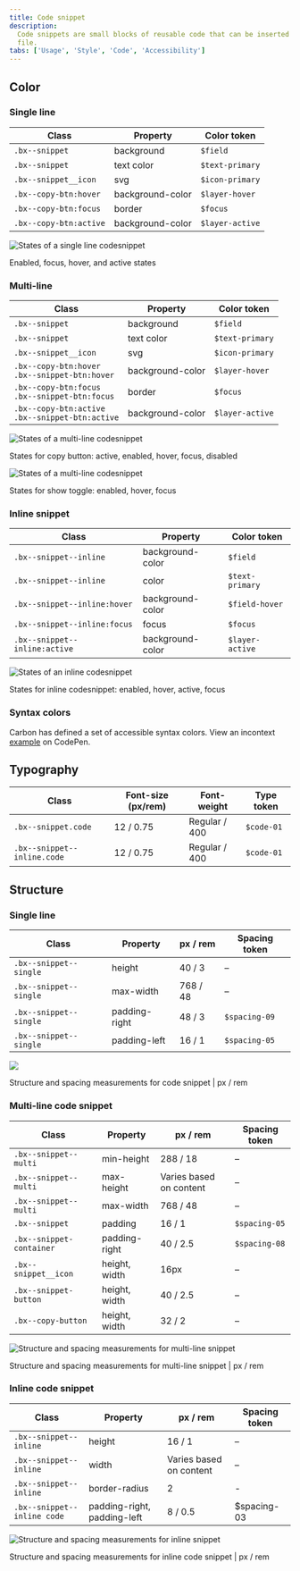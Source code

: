 ```yaml
---
title: Code snippet
description:
  Code snippets are small blocks of reusable code that can be inserted in a code
  file.
tabs: ['Usage', 'Style', 'Code', 'Accessibility']
---
```


## Color

### Single line

| Class                         | Property         | Color token        |
| ----------------------------- | ---------------- | ------------------ |
| `.bx--snippet`                | background       | `$field`           |
| `.bx--snippet`                | text color       | `$text-primary`    |
| `.bx--snippet__icon`          | svg              | `$icon-primary`    |
| `.bx--copy-btn:hover`         | background-color | `$layer-hover`     |   
| `.bx--copy-btn:focus`         | border           | `$focus`           |
| `.bx--copy-btn:active`        | background-color | `$layer-active`    |


<Row>
<Column colLg={8}>

![States of a single line codesnippet](images/code-snippet-style-color-1.png)

<Caption>Enabled, focus, hover, and active states</Caption>

</Column>
</Row>

### Multi-line

| Class                                                                | Property         | Color token        |
| -------------------------------------------------------------------- | ---------------- | ------------------ |
| `.bx--snippet`                                                       | background       | `$field`           |
| `.bx--snippet`                                                       | text color       | `$text-primary`    |
| `.bx--snippet__icon`                                                 | svg              | `$icon-primary`    |
| `.bx--copy-btn:hover` <br/> `.bx--snippet-btn:hover`                 | background-color | `$layer-hover`     |
| `.bx--copy-btn:focus` <br/> `.bx--snippet-btn:focus`                 | border           | `$focus`           |
| `.bx--copy-btn:active` <br/> `.bx--snippet-btn:active`               | background-color | `$layer-active`    |


<Row>
<Column colLg={8}>

![States of a multi-line codesnippet](images/code-snippet-style-color-2.png)

<Caption>
  States for copy button: active, enabled, hover, focus, disabled
</Caption>

</Column>
</Row>

<Row>
<Column colLg={8}>

![States of a multi-line codesnippet](images/code-snippet-style-color-3.png)

<Caption>States for show toggle: enabled, hover, focus</Caption>

</Column>
</Row>

### Inline snippet

| Class                                            | Property         | Color token        |
| ------------------------------------------------ | ---------------- | ------------------ |
| `.bx--snippet--inline`                           | background-color | `$field`           |
| `.bx--snippet--inline`                           | color            | `$text-primary`    |
| `.bx--snippet--inline:hover`                     | background-color | `$field-hover`     |
| `.bx--snippet--inline:focus`                     | focus            | `$focus`           |
| `.bx--snippet--inline:active`                    | background-color | `$layer-active`    |


<Row>
<Column colLg={8}>

![States of an inline codesnippet](images/code-snippet-style-color-4.png)

<Caption>States for inline codesnippet: enabled, hover, active, focus</Caption>

</Column>
</Row>

### Syntax colors

Carbon has defined a set of accessible syntax colors. View an incontext
[example](https://codepen.io/team/carbon/full/eKMBLw/) on CodePen.

## Typography

| Class                       | Font-size (px/rem) | Font-weight   | Type token |
| --------------------------- | ------------------ | ------------- | ---------- |
| `.bx--snippet.code`         | 12 / 0.75          | Regular / 400 | `$code-01` |
| `.bx--snippet--inline.code` | 12 / 0.75          | Regular / 400 | `$code-01` |

## Structure

### Single line

| Class                  | Property      | px / rem | Spacing token |
| ---------------------- | ------------- | -------- | ------------- |
| `.bx--snippet--single` | height        | 40 / 3   | –             |
| `.bx--snippet--single` | max-width     | 768 / 48 | –             |
| `.bx--snippet--single` | padding-right | 48 / 3   | `$spacing-09` |
| `.bx--snippet--single` | padding-left  | 16 / 1   | `$spacing-05` |

<div className="image--fixed">

![](images/code-snippet-style-1.png)

</div>

<Caption>
  Structure and spacing measurements for code snippet | px / rem
</Caption>

### Multi-line code snippet

| Class                    | Property      | px / rem                | Spacing token |
| ------------------------ | ------------- | ----------------------- | ------------- |
| `.bx--snippet--multi`    | min-height    | 288 / 18                | –             |
| `.bx--snippet--multi`    | max-height    | Varies based on content | –             |
| `.bx--snippet--multi`    | max-width     | 768 / 48                | –             |
| `.bx--snippet`           | padding       | 16 / 1                  | `$spacing-05` |
| `.bx--snippet-container` | padding-right | 40 / 2.5                | `$spacing-08` |
| `.bx--snippet__icon`     | height, width | 16px                    | –             |
| `.bx--snippet-button`    | height, width | 40 / 2.5                | –             |
| `.bx--copy-button`       | height, width | 32 / 2                  | –             |

<div className="image--fixed">

![Structure and spacing measurements for multi-line snippet](images/code-snippet-style-2.png)

</div>

<Caption>
  Structure and spacing measurements for multi-line snippet | px / rem
</Caption>

### Inline code snippet

| Class                       | Property                    | px / rem                | Spacing token |
| --------------------------- | --------------------------- | ----------------------- | ------------- |
| `.bx--snippet--inline`      | height                      | 16 / 1                  | –             |
| `.bx--snippet--inline`      | width                       | Varies based on content | –             |
| `.bx--snippet--inline`      | border-radius               | 2                       | -             |
| `.bx--snippet--inline code` | padding-right, padding-left | 8 / 0.5                 | \$spacing-03  |

<div className="image--fixed">

![Structure and spacing measurements for inline snippet](images/code-snippet-style-3.png)

</div>

<Caption>
  Structure and spacing measurements for inline code snippet | px / rem
</Caption>
